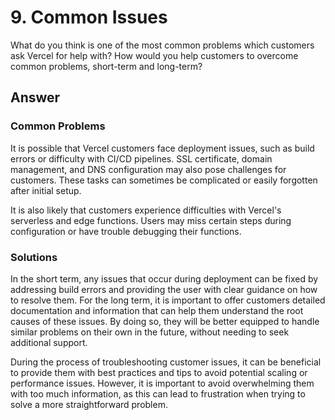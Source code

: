# 9. Common Issues

What do you think is one of the most common problems which customers ask Vercel for help with? How would you help customers to overcome common problems, short-term and long-term?

## Answer

### Common Problems

It is possible that Vercel customers face deployment issues, such as build errors or difficulty with CI/CD pipelines. SSL certificate, domain management, and DNS configuration may also pose challenges for customers. These tasks can sometimes be complicated or easily forgotten after initial setup.

It is also likely that customers experience difficulties with Vercel's serverless and edge functions. Users may miss certain steps during configuration or have trouble debugging their functions.

### Solutions

In the short term, any issues that occur during deployment can be fixed by addressing build errors and providing the user with clear guidance on how to resolve them. For the long term, it is important to offer customers detailed documentation and information that can help them understand the root causes of these issues. By doing so, they will be better equipped to handle similar problems on their own in the future, without needing to seek additional support.

During the process of troubleshooting customer issues, it can be beneficial to provide them with best practices and tips to avoid potential scaling or performance issues. However, it is important to avoid overwhelming them with too much information, as this can lead to frustration when trying to solve a more straightforward problem.
